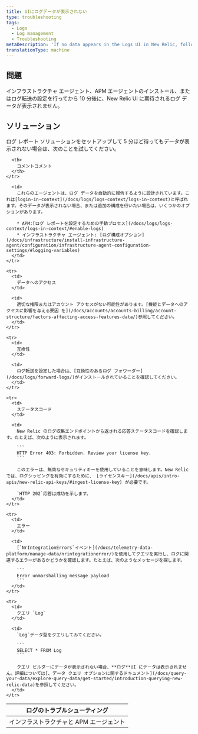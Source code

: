 ```yaml
---
title: UIにログデータが表示されない
type: troubleshooting
tags:
  - Logs
  - Log management
  - Troubleshooting
metaDescription: 'If no data appears in the Logs UI in New Relic, follow these troubleshooting tips.'
translationType: machine
---
```


## 問題

インフラストラクチャ エージェント、APM エージェントのインストール、またはログ転送の設定を行ってから 10 分後に、New Relic UI に期待されるログ データが表示されません。

## ソリューション

ログ レポート ソリューションをセットアップして 5 分ほど待ってもデータが表示されない場合は、次のことを試してください。

<table>
  <thead>
    <tr>
      <th>
        ログのトラブルシューティング
      </th>

      <th>
        コメントコメント
      </th>
    </tr>
  </thead>

  <tbody>
    <tr>
      <td>
        インフラストラクチャと APM エージェント
      </td>

      <td>
        これらのエージェントは、ログ データを自動的に報告するように設計されています。これは[login-in-context](/docs/logs/logs-context/logs-in-context)と呼ばれます。そのデータが表示されない場合、または追加の構成を行いたい場合は、いくつかのオプションがあります。

        * APM:[ログ レポートを設定するための手動プロセス](/docs/logs/logs-context/logs-in-context/#enable-logs)
        * インフラストラクチャ エージェント: [ログ構成オプション](/docs/infrastructure/install-infrastructure-agent/configuration/infrastructure-agent-configuration-settings/#logging-variables)
      </td>
    </tr>

    <tr>
      <td>
        データへのアクセス
      </td>

      <td>
        適切な権限またはアカウント アクセスがない可能性があります。[機能とデータへのアクセスに影響を与える要因 を](/docs/accounts/accounts-billing/account-structure/factors-affecting-access-features-data/)参照してください。
      </td>
    </tr>

    <tr>
      <td>
        互換性
      </td>

      <td>
        ログ転送を設定した場合は、[互換性のあるログ フォワーダー](/docs/logs/forward-logs/)がインストールされていることを確認してください。
      </td>
    </tr>

    <tr>
      <td>
        ステータスコード
      </td>

      <td>
        New Relic のログ収集エンドポイントから返される応答ステータスコードを確認します。たとえば、次のように表示されます。

        ```
        HTTP Error 403: Forbidden. Review your license key.
        ```

        このエラーは、無効なセキュリティキーを使用していることを意味します。New Relicでは、ログシッピングを有効にするために、 [ライセンスキー](/docs/apis/intro-apis/new-relic-api-keys/#ingest-license-key) が必要です。

        `HTTP 202`応答は成功を示します。
      </td>
    </tr>

    <tr>
      <td>
        エラー
      </td>

      <td>
        [`NrIntegrationErrors`イベント](/docs/telemetry-data-platform/manage-data/nrintegrationerror/)を使用してクエリを実行し、ログに関連するエラーがあるかどうかを確認します。たとえば、次のようなメッセージを探します。

        ```
        Error unmarshalling message payload
        ```
      </td>
    </tr>

    <tr>
      <td>
        クエリ `Log`
      </td>

      <td>
        `Log`データ型をクエリしてみてください。

        ```
        SELECT * FROM Log
        ```

        クエリ ビルダーにデータが表示されない場合、**ログ**UI にデータは表示されません。詳細については[、データ クエリ オプションに関するドキュメント](/docs/query-your-data/explore-query-data/get-started/introduction-querying-new-relic-data)を参照してください。
      </td>
    </tr>
  </tbody>
</table>